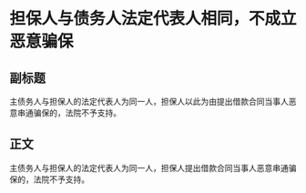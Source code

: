 # 担保人与债务人法定代表人相同，不成立恶意骗保
## 副标题
主债务人与担保人的法定代表人为同一人，担保人以此为由提出借款合同当事人恶意串通骗保的，法院不予支持。
## 正文
主债务人与担保人的法定代表人为同一人，担保人提出借款合同当事人恶意串通骗保的，法院不予支持。